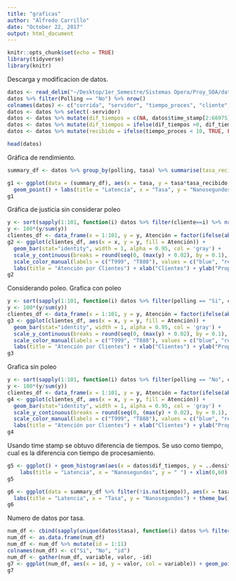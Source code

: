 ```yaml
---
title: "graficas"
author: "Alfredo Carrillo"
date: "October 22, 2017"
output: html_document
---
```


```r
knitr::opts_chunk$set(echo = TRUE)
library(tidyverse)
library(knitr)
```

Descarga y modificacion de datos.
```r
datos <- read_delim("~/Desktop/1er_Semestre/Sistemas Opera/Proy_SOA/datos.txt", "\t", escape_double = FALSE, trim_ws = TRUE)
datos %>% filter(Polling == "No") %>% nrow()
colnames(datos) <- c("corrida", "servidor", "tiempo_proces", "cliente", "time_stamp", "tasa", "polling")
datos <- datos %>% select(-servidor)
datos <- datos %>% mutate(dif_tiempos = c(NA, datos$time_stamp[2:66975] - datos$time_stamp[1:66974]))
datos <- datos %>% mutate(dif_tiempos = ifelse(dif_tiempos >0, dif_tiempos, NA))
datos <- datos %>% mutate(recibido = ifelse(tiempo_proces < 10, TRUE, FALSE))
```
```r
head(datos)
```

Gráfica de rendimiento.
```r
summary_df <- datos %>% group_by(polling, tasa) %>% summarise(tasa_recibido=mean(recibido), tiempo=mean(tiempo_proces))

g1 <- ggplot(data = (summary_df), aes(x = tasa, y = tasa*tasa_recibido, col = polling)) + geom_line(size = 0.3) +
  geom_point() + labs(title = "Latencia", x = "Tasa", y = "Nanosegundos") + theme_bw()
g1
```

Gráfica de justicia sin considerar poleo
```r
y <- sort(sapply(1:101, function(i) datos %>% filter(cliente==i) %>% nrow()))
y <- 100*(y/sum(y))
clientes_df <- data_frame(x = 1:101, y = y, Atención = factor(ifelse(abs(y-100/101) < .15, "Justo", "Injusto")))
g2 <- ggplot(clientes_df, aes(x = x, y = y, fill = Atención)) +
  geom_bar(stat="identity", width = 1, alpha = 0.95, col = 'gray') +
  scale_y_continuous(breaks = round(seq(0, (max(y) + 0.02), by = 0.1), 2)) +
  scale_color_manual(labels = c("T999", "T888"), values = c("blue", "red")) +
  labs(title = "Atención por Clientes") + xlab("Clientes") + ylab("Proporción de atencion por Clientes %") + theme_bw()
g2
```

Considerando poleo. Grafica con poleo
```r
y <- sort(sapply(1:101, function(i) datos %>% filter(polling == "Si", cliente==i) %>% nrow()))
y <- 100*(y/sum(y))
clientes_df <- data_frame(x = 1:101, y = y, Atención = factor(ifelse(abs(y-100/101) < .15, "Justo", "Injusto")))
g3 <- ggplot(clientes_df, aes(x = x, y = y, fill = Atención)) +
  geom_bar(stat="identity", width = 1, alpha = 0.95, col = 'gray') +
  scale_y_continuous(breaks = round(seq(0, (max(y) + 0.02), by = 0.1), 2)) +
  scale_color_manual(labels = c("T999", "T888"), values = c("blue", "red")) +
  labs(title = "Atención por Clientes") + xlab("Clientes") + ylab("Proporción de atencion por Clientes %") + theme_bw()
g3
```

Grafica sin poleo
```r
y <- sort(sapply(1:101, function(i) datos %>% filter(polling == "No", cliente==i) %>% nrow()))
y <- 100*(y/sum(y))
clientes_df <- data_frame(x = 1:101, y = y, Atención = factor(ifelse(abs(y-100/101) < .15, "Justo", "Injusto")))
g4 <- ggplot(clientes_df, aes(x = x, y = y, fill = Atención)) +
  geom_bar(stat="identity", width = 1, alpha = 0.95, col = 'gray') +
  scale_y_continuous(breaks = round(seq(0, (max(y) + 0.02), by = 0.1), 2)) +
  scale_color_manual(labels = c("T999", "T888"), values = c("blue", "red")) +
  labs(title = "Atención por Clientes") + xlab("Clientes") + ylab("Proporción de atencion por Clientes %") + theme_bw()
g4
```

Usando time stamp se obtuvo diferencia de tiempos. Se uso como tiempo, cual es la diferencia con tiempo de procesamiento.
```r
g5 <- ggplot() + geom_histogram(aes(x = datos$dif_tiempos, y = ..density.., is.na = FALSE), col = 'black', alpha = 0.2, fill='blue') + 
    labs(title = "Latencia", x = "Nanosegundos", y = " ") + xlim(0,60) + theme_bw()
g5
```


```r
g6 <- ggplot(data = summary_df %>% filter(!is.na(tiempo)), aes(x = tasa, y = tiempo, col = polling)) + geom_line() + geom_point() +
  labs(title = "Latencia", x = "Tasa", y = "Nanosegundos") + theme_bw()
g6
```

Numero de datos por tasa.
```r
num_df <- cbind(sapply(unique(datos$tasa), function(i) datos %>% filter(tasa == i, polling == "Si") %>% nrow()), sapply(unique(datos$tasa), function(i) datos %>% filter(tasa == i, polling == "No") %>% nrow()))
num_df <- as.data.frame(num_df)
num_df <- num_df %>% mutate(id = 1:11)
colnames(num_df) <- c("Si", "No", "id")
num_df <- gather(num_df, variable, valor, -id)
g7 <- ggplot(num_df, aes(x = id, y = valor, col = variable)) + geom_point()
g7 
```
